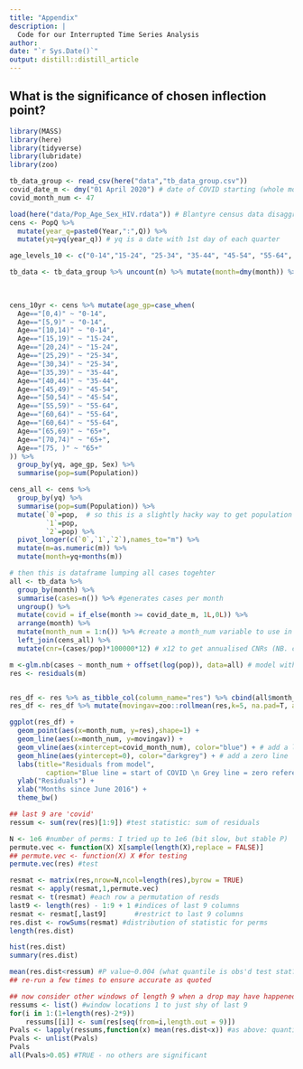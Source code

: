 ```yaml
---
title: "Appendix"
description: |
  Code for our Interrupted Time Series Analysis
author:
date: "`r Sys.Date()`"
output: distill::distill_article
---
```


## What is the significance of chosen inflection point?

```r
library(MASS)
library(here)
library(tidyverse)
library(lubridate)
library(zoo)

tb_data_group <- read_csv(here("data","tb_data_group.csv"))
covid_date_m <- dmy("01 April 2020") # date of COVID starting (whole month)
covid_month_num <- 47

load(here("data/Pop_Age_Sex_HIV.rdata")) # Blantyre census data disaggregated by age and sex (from world population prospects and modified by CCK)
cens <- PopQ %>%
  mutate(year_q=paste0(Year,":",Q)) %>%
  mutate(yq=yq(year_q)) # yq is a date with 1st day of each quarter

age_levels_10 <- c("0-14","15-24", "25-34", "35-44", "45-54", "55-64", "65+")

tb_data <- tb_data_group %>% uncount(n) %>% mutate(month=dmy(month)) %>% mutate(fac=factor(fac),
                                                                                sex = factor(sex),
                                                                                hiv = factor(hiv))

cens_10yr <- cens %>% mutate(age_gp=case_when(
  Age=="[0,4)" ~ "0-14",
  Age=="[5,9)" ~ "0-14",
  Age=="[10,14)" ~ "0-14",
  Age=="[15,19)" ~ "15-24",
  Age=="[20,24)" ~ "15-24",
  Age=="[25,29)" ~ "25-34",
  Age=="[30,34)" ~ "25-34",
  Age=="[35,39)" ~ "35-44",
  Age=="[40,44)" ~ "35-44",
  Age=="[45,49)" ~ "45-54",
  Age=="[50,54)" ~ "45-54",
  Age=="[55,59)" ~ "55-64",
  Age=="[60,64)" ~ "55-64",
  Age=="[60,64)" ~ "55-64",
  Age=="[65,69)" ~ "65+",
  Age=="[70,74)" ~ "65+",
  Age=="[75, )" ~ "65+"
)) %>%
  group_by(yq, age_gp, Sex) %>%
  summarise(pop=sum(Population))

cens_all <- cens %>%
  group_by(yq) %>%
  summarise(pop=sum(Population)) %>%
  mutate(`0`=pop,  # so this is a slightly hacky way to get population demoninators for each month (the quarter denominator gets repeated the same three times, not ideal, but it doesn't make any difference.  For plotting the graph - where CNR is a continous variable, I interpolate population to avoid zigzags)
         `1`=pop,
         `2`=pop) %>%
  pivot_longer(c(`0`,`1`,`2`),names_to="m") %>%
  mutate(m=as.numeric(m)) %>%
  mutate(month=yq+months(m))

# then this is dataframe lumping all cases togehter
all <- tb_data %>% 
  group_by(month) %>%
  summarise(cases=n()) %>% #generates cases per month
  ungroup() %>%
  mutate(covid = if_else(month >= covid_date_m, 1L,0L)) %>%
  arrange(month) %>%
  mutate(month_num = 1:n()) %>% #create a month_num variable to use in model (rather than actual date, so coefficients make sense)
  left_join(cens_all) %>%
  mutate(cnr=(cases/pop)*100000*12) # x12 to get annualised CNRs (NB. children included in both denominator and numerator here)

```

```r
m <-glm.nb(cases ~ month_num + offset(log(pop)), data=all) # model without specifying COVID time
res <- residuals(m)


res_df <- res %>% as_tibble_col(column_name="res") %>% cbind(all$month_num) %>% rename(month_num=`all$month_num`) 
res_df <- res_df %>% mutate(movingav=zoo::rollmean(res,k=5, na.pad=T, align="left"))

ggplot(res_df) +
  geom_point(aes(x=month_num, y=res),shape=1) + 
  geom_line(aes(x=month_num, y=movingav)) +
  geom_vline(aes(xintercept=covid_month_num), color="blue") + # add a line at covid_month_num
  geom_hline(aes(yintercept=0), color="darkgrey") + # add a zero line
  labs(title="Residuals from model",
         caption="Blue line = start of COVID \n Grey line = zero reference line \n Black line = rolling sum of residuals for nine months starting at plotted month") +
  ylab("Residuals") +
  xlab("Months since June 2016") +
  theme_bw()


```

```r
## last 9 are 'covid'
ressum <- sum(rev(res)[1:9]) #test statistic: sum of residuals

N <- 1e6 #number of perms: I tried up to 1e6 (bit slow, but stable P)
permute.vec <- function(X) X[sample(length(X),replace = FALSE)]
## permute.vec <- function(X) X #for testing
permute.vec(res) #test

resmat <- matrix(res,nrow=N,ncol=length(res),byrow = TRUE)
resmat <- apply(resmat,1,permute.vec)
resmat <- t(resmat) #each row a permutation of resds
last9 <- length(res) - 1:9 + 1 #indices of last 9 columns
resmat <- resmat[,last9]       #restrict to last 9 columns
res.dist <- rowSums(resmat) #distribution of statistic for perms
length(res.dist)

hist(res.dist)
summary(res.dist)

mean(res.dist<ressum) #P value~0.004 (what quantile is obs'd test stat?)
## re-run a few times to ensure accurate as quoted

## now consider other windows of length 9 when a drop may have happened:
ressums <- list() #window locations 1 to just shy of last 9
for(i in 1:(1+length(res)-2*9))
    ressums[[i]] <- sum(res[seq(from=i,length.out = 9)])
Pvals <- lapply(ressums,function(x) mean(res.dist<x)) #as above: quantile
Pvals <- unlist(Pvals)
Pvals
all(Pvals>0.05) #TRUE - no others are significant
```




